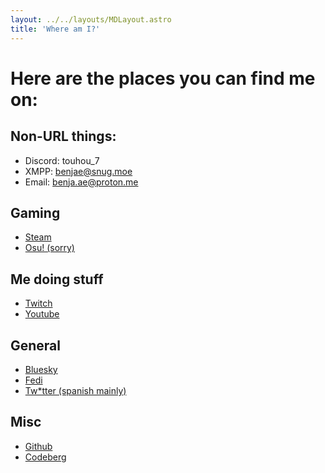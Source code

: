 ```yaml
---
layout: ../../layouts/MDLayout.astro
title: 'Where am I?'
---
```


# Here are the places you can find me on:
## Non-URL things:
- Discord: touhou_7
- XMPP: benjae@snug.moe
- Email: benja.ae@proton.me

## Gaming
- [Steam](https://steamcommunity.com/id/gentoo-linux/)
- [Osu! (sorry)](https://osu.ppy.sh/users/11749005)

## Me doing stuff
- [Twitch](https://twitch.tv/benjae__)
- [Youtube](https://www.youtube.com/@Benjae_)

## General
- [Bluesky](https://bsky.app/profile/benjae.nekoweb.org)
- [Fedi](https://plasmatrap.com/@benjae)
- [Tw*tter (spanish mainly)](https://x.com/touhou_7)

## Misc
- [Github](https://github.com/benjiae)
- [Codeberg](https://codeberg.com/benjae)